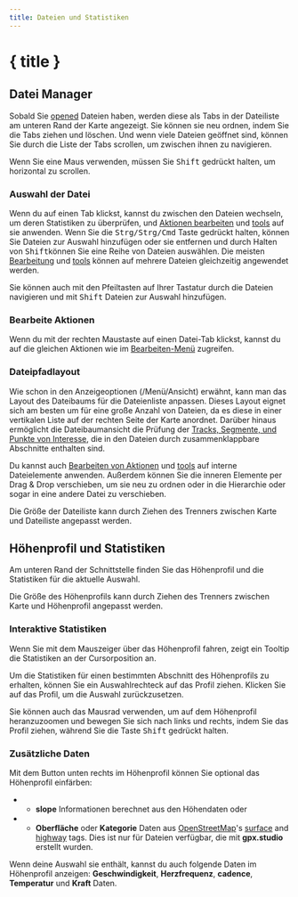 ```yaml
---
title: Dateien und Statistiken
---
```


<script lang="ts">

    let gpxStatistics = writable(exampleGPXFile.getStatistics());
    let slicedGPXStatistics = writable(undefined);
    let additionalDatasets = writable(['speed', 'atemp']);
    let elevationFill = writable<'slope' | 'surface' | undefined>(undefined);
</script>

# { title }

## Datei Manager

Sobald Sie [opened](./menu/file) Dateien haben, werden diese als Tabs in der Dateiliste am unteren Rand der Karte angezeigt.
Sie können sie neu ordnen, indem Sie die Tabs ziehen und löschen.
Und wenn viele Dateien geöffnet sind, können Sie durch die Liste der Tabs scrollen, um zwischen ihnen zu navigieren.

<DocsNote>

Wenn Sie eine Maus verwenden, müssen Sie <kbd>Shift</kbd> gedrückt halten, um horizontal zu scrollen.

</DocsNote>

### Auswahl der Datei

Wenn du auf einen Tab klickst, kannst du zwischen den Dateien wechseln, um deren Statistiken zu überprüfen, und [Aktionen bearbeiten](./menu/edit) und [tools](./toolbar) auf sie anwenden.
Wenn Sie die <kbd>Strg/Strg/Cmd</kbd> Taste gedrückt halten, können Sie Dateien zur Auswahl hinzufügen oder sie entfernen und durch Halten von <kbd>Shift</kbd>können Sie eine Reihe von Dateien auswählen.
Die meisten [Bearbeitung](./menu/edit) und [tools](./toolbar) können auf mehrere Dateien gleichzeitig angewendet werden.

<DocsNote>

Sie können auch mit den Pfeiltasten auf Ihrer Tastatur durch die Dateien navigieren und mit <kbd>Shift</kbd> Dateien zur Auswahl hinzufügen.

</DocsNote>

### Bearbeite Aktionen

Wenn du mit der rechten Maustaste auf einen Datei-Tab klickst, kannst du auf die gleichen Aktionen wie im [Bearbeiten-Menü](./menu/edit) zugreifen.

### Dateipfadlayout

Wie schon in den Anzeigeoptionen (/Menü/Ansicht) erwähnt, kann man das Layout des Dateibaums für die Dateienliste anpassen.
Dieses Layout eignet sich am besten um für eine große Anzahl von Dateien, da es diese in einer vertikalen Liste auf der rechten Seite der Karte anordnet.
Darüber hinaus ermöglicht die Dateibaumansicht die Prüfung der [Tracks, Segmente, und Punkte von Interesse](./gpx), die in den Dateien durch zusammenklappbare Abschnitte enthalten sind.

Du kannst auch [Bearbeiten von Aktionen](./menu/edit) und [tools](./toolbar) auf interne Dateielemente anwenden.
Außerdem können Sie die inneren Elemente per Drag & Drop verschieben, um sie neu zu ordnen oder in die Hierarchie oder sogar in eine andere Datei zu verschieben.

<DocsNote>

Die Größe der Dateiliste kann durch Ziehen des Trenners zwischen Karte und Dateiliste angepasst werden.

</DocsNote>

## Höhenprofil und Statistiken

Am unteren Rand der Schnittstelle finden Sie das Höhenprofil und die Statistiken für die aktuelle Auswahl.

<DocsNote>

Die Größe des Höhenprofils kann durch Ziehen des Trenners zwischen Karte und Höhenprofil angepasst werden.

</DocsNote>

### Interaktive Statistiken

Wenn Sie mit dem Mauszeiger über das Höhenprofil fahren, zeigt ein Tooltip die Statistiken an der Cursorposition an.

Um die Statistiken für einen bestimmten Abschnitt des Höhenprofils zu erhalten, können Sie ein Auswahlrechteck auf das Profil ziehen.
Klicken Sie auf das Profil, um die Auswahl zurückzusetzen.

Sie können auch das Mausrad verwenden, um auf dem Höhenprofil heranzuzoomen und bewegen Sie sich nach links und rechts, indem Sie das Profil ziehen, während Sie die Taste <kbd>Shift</kbd> gedrückt halten.

<div class="h-48 w-full">
    <ElevationProfile
        {gpxStatistics}
        {slicedGPXStatistics}
        additionalDatasets={$additionalDatasets}
        elevationFill={$elevationFill}
    />
</div>
<div class="flex flex-col items-center -mt-6">
    <div class="h-10 w-fit">
        <GPXStatistics
            {gpxStatistics}
            {slicedGPXStatistics}
            panelSize={120}
            orientation={'horizontal'}
        />
    </div>
</div>

### Zusätzliche Daten

Mit dem <kbd><ChartNoAxesColumn size="16" class="inline-block" style="margin-bottom: 2px"/></kbd> Button unten rechts im Höhenprofil können Sie optional das Höhenprofil einfärben:

- - **slope** Informationen berechnet aus den Höhendaten oder
- - **Oberfläche** oder **Kategorie** Daten aus <a href="https://www.openstreetmap.org/" target="_blank">OpenStreetMap</a>'s <a href="https://wiki.openstreetmap.org/wiki/Key:surface" target="_blank">surface</a> and <a href="https://wiki.openstreetmap.org/wiki/Key:highway" target="_blank">highway</a> tags.
    Dies ist nur für Dateien verfügbar, die mit **gpx.studio** erstellt wurden.

Wenn deine Auswahl sie enthält, kannst du auch folgende Daten im Höhenprofil anzeigen: **Geschwindigkeit**, **Herzfrequenz**, **cadence**, **Temperatur** und **Kraft** Daten.
